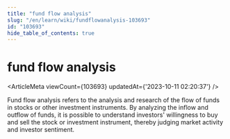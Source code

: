 ```yaml
---
title: "fund flow analysis"
slug: "/en/learn/wiki/fundflowanalysis-103693"
id: "103693"
hide_table_of_contents: true
---
```



<Breadcrumbs current="fund flow analysis" />

# fund flow analysis

<ArticleMeta viewCount={103693} updatedAt={'2023-10-11 02:20:37'} />
<div className='border-solid border-b border-t-0 my-4 border-[var(--ifm-color-gray-300)]' />

Fund flow analysis refers to the analysis and research of the flow of funds in stocks or other investment instruments. By analyzing the inflow and outflow of funds, it is possible to understand investors' willingness to buy and sell the stock or investment instrument, thereby judging market activity and investor sentiment.
